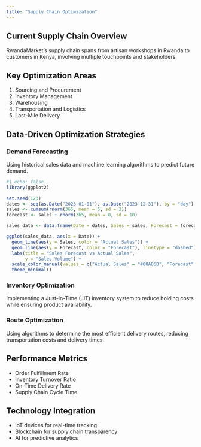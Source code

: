 ```yaml
---
title: "Supply Chain Optimization"
---
```


## Current Supply Chain Overview

RwandaMarket's supply chain spans from artisan workshops in Rwanda to customers in Kenya, involving multiple touchpoints and stakeholders.

## Key Optimization Areas

1. Sourcing and Procurement
2. Inventory Management
3. Warehousing
4. Transportation and Logistics
5. Last-Mile Delivery

## Data-Driven Optimization Strategies

### Demand Forecasting

Using historical sales data and machine learning algorithms to predict future demand.

```r
#| echo: false
library(ggplot2)

set.seed(123)
dates <- seq(as.Date("2023-01-01"), as.Date("2023-12-31"), by = "day")
sales <- cumsum(rnorm(365, mean = 5, sd = 2))
forecast <- sales + rnorm(365, mean = 0, sd = 10)

sales_data <- data.frame(Date = dates, Sales = sales, Forecast = forecast)

ggplot(sales_data, aes(x = Date)) +
  geom_line(aes(y = Sales, color = "Actual Sales")) +
  geom_line(aes(y = Forecast, color = "Forecast"), linetype = "dashed") +
  labs(title = "Sales Forecast vs Actual Sales",
       y = "Sales Volume") +
  scale_color_manual(values = c("Actual Sales" = "#00A86B", "Forecast" = "#FFA500")) +
  theme_minimal()
```

### Inventory Optimization

Implementing a Just-in-Time (JIT) inventory system to reduce holding costs while ensuring product availability.

### Route Optimization

Using algorithms to determine the most efficient delivery routes, reducing transportation costs and delivery times.

## Performance Metrics

- Order Fulfillment Rate
- Inventory Turnover Ratio
- On-Time Delivery Rate
- Supply Chain Cycle Time

## Technology Integration

- IoT devices for real-time tracking
- Blockchain for supply chain transparency
- AI for predictive analytics
